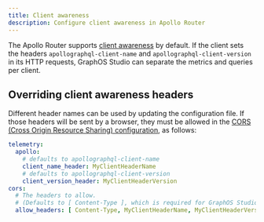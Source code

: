 ```yaml
---
title: Client awareness
description: Configure client awareness in Apollo Router
---
```



The Apollo Router supports [client awareness](/graphos/metrics/client-awareness/) by default. If the client sets the headers `apollographql-client-name` and `apollographql-client-version` in its HTTP requests, GraphOS Studio can separate the metrics and queries per client.

## Overriding client awareness headers

Different header names can be used by updating the configuration file. If those headers will be sent by a browser, they must be allowed in the [CORS (Cross Origin Resource Sharing) configuration](../configuration/cors), as follows:

```yaml title="router.yaml"
telemetry:
  apollo:
    # defaults to apollographql-client-name
    client_name_header: MyClientHeaderName
    # defaults to apollographql-client-version
    client_version_header: MyClientHeaderVersion
cors:
  # The headers to allow.
  # (Defaults to [ Content-Type ], which is required for GraphOS Studio)
  allow_headers: [ Content-Type, MyClientHeaderName, MyClientHeaderVersion]
```
